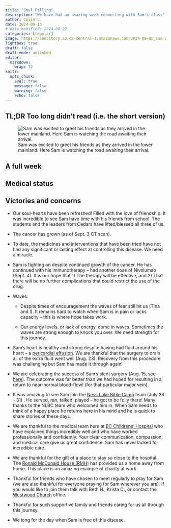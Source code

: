 ```yaml
---
title: "Soul Filling"
description: "We have had an amazing week connecting with Sam's class"
author: Colin C.
date: 2024-09-13
# date-modified: 2024-08-29
categories: [regular]
image: https://samsstory.s3.ca-central-1.amazonaws.com/2024-09-08_sam-waits-4-cedars.jpg
lightbox: true
draft: false
draft-mode: unlinked
editor: 
  markdown: 
    wrap: 72
knitr: 
  opts_chunk: 
    eval: true
    message: false
    warning: false
    echo: false
---
```


<!-- 
Since last post: 

S14 Out to Whiterock 
    - New bible for Sam at Indigo books 
    - Cafe Honolulu 
    - Frickers for football NCAA and UFC 
    - Sam and I returned to RMH while Tina stayed with her mom
D15 Sam and I chill at RMH 
    Tina goes with the family to church in Chilliwack -- incident with KF as he neglected her
    Sam and I drive to Whiterock to get Tina.  
M16 Sam and I play Helldivers together -- He had great energy that morning 
    Clinic -- seemed straight forward.  We do flag low energy... this is explained by activity over the weekend but some concern that something else is going on
    Plans with mom and Dad to have them visit. 
    Sam has little energy in the afternoon 
T17 Sam is tired in the morning but rallies by 11 
    Visit with Tios Dave and Ruth
    Sam has a bleeding hemorrhoid -- took some time to manage.  Arrived at ER at 2:30: bloodwork looked okay but numbers are trending down. X-ray suggested a left sided pleural effusion. 
    Back to RMH by 7:30 
    Brief connection with Janelle and Nova. Call with Mom
    Sam is sad a couple times through the evening 




 -->

::: {.callout-note icon="false"}
## TL;DR [Too long didn't read (i.e. the short version)]{.small}

:::

::: {#photo}
![Sam was excited to greet his friends as they arrived in the lower
mainland. Here Sam is watching the road awaiting their
arrival.](https://samsstory.s3.ca-central-1.amazonaws.com/2024-09-08_sam-waits-4-cedars.jpg)
:::

## A full week


## Medical status



## Victories and concerns

-   Our soul-hearts have been refreshed! Filled with the love of
    friendship. It was incredible to see Sam have time with his friends
    from school. The students and the leaders from Cedars have
    lifted/blessed all three of us.

-   The cancer has grown (as of Sept. 3 CT scan).

-   To date, the medicines and interventions that have been tried have
    not had any significant or lasting effect at controlling this
    disease. We need a miracle.

-   Sam is fighting on despite continued growth of the cancer. He has
    continued with his immunotherapy -- had another dose of Nivolumab
    (Sept. 4). It is our hope that 1) The therapy will be effective,
    and 2) That there will be no further complications that could
    restrict the use of the drug.

-   Waves:

    -   Despite times of encouragement the waves of fear still hit us
        (Tina and I). It remains hard to watch when Sam is in pain or
        lacks capacity – this is where hope takes work.

    -   Our energy levels, or lack of energy, come in waves. Sometimes
        the waves are strong enough to knock you over. We need strength
        for this journey.

-   Sam's heart is healthy and strong despite having had fluid around
    his heart – a [pericardial
    effusion](https://www.healthlinkbc.ca/pericardial-effusion-0). We
    are thankful that the surgery to drain all of the extra fluid went
    well (Aug. 23). Recovery from this procedure was challenging but Sam
    has made it through again!

-   We are celebrating the success of Sam's stent surgery (Aug. 15, see
    [here](/posts/2408/2024-08-16_surgery-celebration.qmd)). The outcome
    was far better than we had hoped for resulting in a return to
    near-normal blood-flow! (for that particular major vein).

-   It was amazing to see Sam join the [Ness Lake Bible
    Camp](https://www.nesslakebiblecamp.com) team (July 28 - 31) . He
    served, ran, talked, played -- he got to be fully there! Many thanks
    to the NLBC team who welcomed him in. When Sam needs to think of a
    happy place he returns here in his mind and he is quick to share
    stories of these days.

-   We are thankful to the medical team here at [BC Childrens'
    Hospital](http://www.bcchildrens.ca) who have explained things
    incredibly well and who have worked professionally and confidently.
    Your clear communication, compassion, and medical care give us great
    confidence. Sam has never lacked for incredible care.

-   We are thankful for the gift of a place to stay so close to the
    hospital. The [Ronald McDonald House (RMH)](https://rmhbc.ca) has
    provided us a home away from home. This place is an amazing example
    of charity at work.

-   Thankful for friends who have chosen to meet regularly to pray for
    Sam (we are also thankful for everyone praying for Sam wherever you
    are). If you would like to join them talk with Beth H., Krista C.,
    or contact the [Westwood Church](https://westwoodchurch.bc.ca)
    office.

-   Thankful for such supportive family and friends caring for us all
    through this journey.

-   We long for the day when Sam is free of this disease.